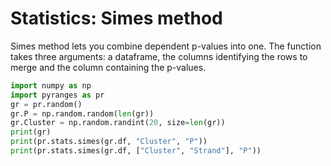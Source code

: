 # Statistics: Simes method

Simes method lets you combine dependent p-values into one. The function takes
three arguments: a dataframe, the columns identifying the rows to merge and the
column containing the p-values.

```python
import numpy as np
import pyranges as pr
gr = pr.random()
gr.P = np.random.random(len(gr))
gr.Cluster = np.random.randint(20, size=len(gr))
print(gr)
print(pr.stats.simes(gr.df, "Cluster", "P"))
print(pr.stats.simes(gr.df, ["Cluster", "Strand"], "P"))
```
